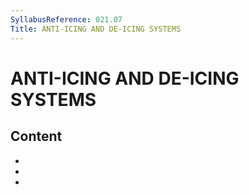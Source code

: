 ```yaml
---
SyllabusReference: 021.07
Title: ANTI-ICING AND DE-ICING SYSTEMS
---
```


# ANTI-ICING AND DE-ICING SYSTEMS

## Content

- <Link href="021.07.01" />
- <Link href="021.07.02" />
- <Link href="021.07.03" />
